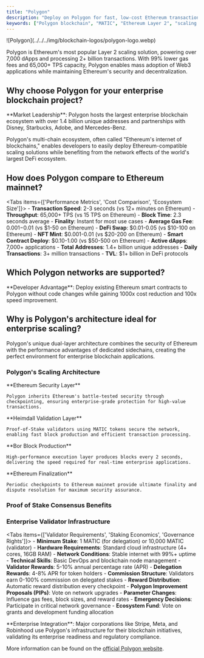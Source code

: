 ```yaml
---
title: "Polygon"
description: "Deploy on Polygon for fast, low-cost Ethereum transactions. Compare Polygon's Proof of Stake architecture, developer ecosystem, and DeFi integrations for scaling Web3 applications."
keywords: ["Polygon blockchain", "MATIC", "Ethereum Layer 2", "scaling solution", "DeFi", "low gas fees", "proof of stake", "sidechains"]
---
```



<div className="flex items-start gap-6 mb-8">
  <div className="flex-shrink-0 w-16">
    ![Polygon](../../../img/blockchain-logos/polygon-logo.webp)
  </div>
  <div className="flex-1">
    <p className="text-lg mb-4">
      Polygon is Ethereum's most popular Layer 2 scaling solution, powering over 7,000 dApps and processing 2+ billion transactions. With 99% lower gas fees and 65,000+ TPS capacity, Polygon enables mass adoption of Web3 applications while maintaining Ethereum's security and decentralization.
    </p>
  </div>
</div>

## Why choose Polygon for your enterprise blockchain project?

<Cards>
  <Card title="Web3 Consumer Apps" description="Social platforms, gaming applications, and consumer-facing dApps requiring fast, cheap transactions for mainstream user adoption." />
  <Card title="Enterprise DeFi" description="Financial institutions building payment systems, lending platforms, and tokenization solutions with institutional-grade infrastructure." />
  <Card title="NFT Marketplaces" description="Creators and platforms launching NFT collections with affordable minting costs and instant trading experiences." />
  <Card title="Supply Chain Solutions" description="Enterprises tracking products, managing logistics, and ensuring transparency with cost-effective blockchain verification." />
</Cards>

<Callout type="info">
  **Market Leadership**: Polygon hosts the largest enterprise blockchain ecosystem with over 1.4 billion unique addresses and partnerships with Disney, Starbucks, Adobe, and Mercedes-Benz.
</Callout>

Polygon's multi-chain ecosystem, often called "Ethereum's internet of blockchains," enables developers to easily deploy Ethereum-compatible scaling solutions while benefiting from the network effects of the world's largest DeFi ecosystem.

## How does Polygon compare to Ethereum mainnet?

<Tabs items={['Performance Metrics', 'Cost Comparison', 'Ecosystem Size']}>
  <Tab value="Performance Metrics">
    - **Transaction Speed**: 2-3 seconds (vs 12+ minutes on Ethereum)
    - **Throughput**: 65,000+ TPS (vs 15 TPS on Ethereum)
    - **Block Time**: 2.3 seconds average
    - **Finality**: Instant for most use cases
  </Tab>
  <Tab value="Cost Comparison">
    - **Average Gas Fee**: $0.001-$0.01 (vs $1-50 on Ethereum)
    - **DeFi Swap**: $0.01-0.05 (vs $10-100 on Ethereum)
    - **NFT Mint**: $0.001-0.01 (vs $20-200 on Ethereum)
    - **Smart Contract Deploy**: $0.10-1.00 (vs $50-500 on Ethereum)
  </Tab>
  <Tab value="Ecosystem Size">
    - **Active dApps**: 7,000+ applications
    - **Total Addresses**: 1.4+ billion unique addresses
    - **Daily Transactions**: 3+ million transactions
    - **TVL**: $1+ billion in DeFi protocols
  </Tab>
</Tabs>

## Which Polygon networks are supported?

<Cards>
  <Card 
    title="Polygon Mainnet" 
    description="Production network with real MATIC for live applications. Benefits from Ethereum's security while delivering fast, cheap transactions for Web3 applications."
  />
  <Card 
    title="Amoy Testnet" 
    description="Development environment with free test MATIC for experimentation. Perfect for testing DeFi protocols, NFT platforms, and enterprise applications before mainnet deployment."
  />
</Cards>

<Callout type="tip">
  **Developer Advantage**: Deploy existing Ethereum smart contracts to Polygon without code changes while gaining 1000x cost reduction and 100x speed improvement.
</Callout>

## Why is Polygon's architecture ideal for enterprise scaling?

Polygon's unique dual-layer architecture combines the security of Ethereum with the performance advantages of dedicated sidechains, creating the perfect environment for enterprise blockchain applications.

### Polygon's Scaling Architecture

<Steps>
  <Step>
    **Ethereum Security Layer**
    
    Polygon inherits Ethereum's battle-tested security through checkpointing, ensuring enterprise-grade protection for high-value transactions.
  </Step>
  
  <Step>
    **Heimdall Validation Layer**
    
    Proof-of-Stake validators using MATIC tokens secure the network, enabling fast block production and efficient transaction processing.
  </Step>
  
  <Step>
    **Bor Block Production**
    
    High-performance execution layer produces blocks every 2 seconds, delivering the speed required for real-time enterprise applications.
  </Step>
  
  <Step>
    **Ethereum Finalization**
    
    Periodic checkpoints to Ethereum mainnet provide ultimate finality and dispute resolution for maximum security assurance.
  </Step>
</Steps>

### Proof of Stake Consensus Benefits

<Cards>
  <Card 
    title="Energy Efficiency" 
    description="99.9% more energy efficient than Proof of Work, supporting corporate ESG and sustainability initiatives."
  />
  <Card 
    title="Democratic Participation" 
    description="Any MATIC holder can participate in network security through staking, earning 5-10% annual rewards."
  />
  <Card 
    title="Economic Security" 
    description="Over $2 billion in staked MATIC secures the network, creating strong economic incentives for honest behavior."
  />
  <Card 
    title="Predictable Performance" 
    description="Consistent block times and transaction throughput enable reliable application performance and user experience."
  />
</Cards>

### Enterprise Validator Infrastructure

<Tabs items={['Validator Requirements', 'Staking Economics', 'Governance Rights']}>
  <Tab value="Validator Requirements">
    - **Minimum Stake**: 1 MATIC (for delegation) or 10,000 MATIC (validator)
    - **Hardware Requirements**: Standard cloud infrastructure (4+ cores, 16GB RAM)
    - **Network Conditions**: Stable internet with 99%+ uptime
    - **Technical Skills**: Basic DevOps and blockchain node management
  </Tab>
  <Tab value="Staking Economics">
    - **Validator Rewards**: 5-10% annual percentage rate (APR)
    - **Delegation Rewards**: 4-8% APR for token holders
    - **Commission Structure**: Validators earn 0-100% commission on delegated stakes
    - **Reward Distribution**: Automatic reward distribution every checkpoint
  </Tab>
  <Tab value="Governance Rights">
    - **Polygon Improvement Proposals (PIPs)**: Vote on network upgrades
    - **Parameter Changes**: Influence gas fees, block sizes, and reward rates
    - **Emergency Decisions**: Participate in critical network governance
    - **Ecosystem Fund**: Vote on grants and development funding allocation
  </Tab>
</Tabs>

<Callout type="info">
  **Enterprise Integration**: Major corporations like Stripe, Meta, and Robinhood use Polygon's infrastructure for their blockchain initiatives, validating its enterprise readiness and regulatory compliance.
</Callout>

More information can be found on the [official Polygon website](https://docs.polygon.technology/).
